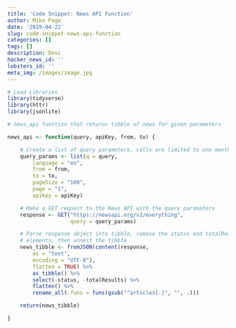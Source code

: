 ```yaml
---
title: 'Code Snippet: News API Function'
author: Mike Page
date: '2019-04-22'
slug: code-snippet-news-api-function
categories: []
tags: []
description: Desc
hacker_news_id: ''
lobsters_id: ''
meta_img: /images/image.jpg
---
```


```r
# Load Libraries
library(tidyverse)
library(httr)
library(jsonlite)

# news_api function that returns tibble of news for given parameters

news_api <- function(query, apiKey, from, to) {

    # Create a list of query parameters, calls are limited to one month
    query_params <- list(q = query,
        language = "en",
        from = from,
        to = to,
        pageSize = "100",
        page = "1",
        apiKey = apiKey)

    # Make a GET request to the News API with the query paramaters
    response <- GET("https://newsapi.org/v2/everything",
                    query = query_params)

    # Parse response object into tibble, remove the status and totalResults
    # elements, then unnest the tibble
    news_tibble <- fromJSON(content(response,
        as = "text",
        encoding = "UTF-8"),
        flatten = TRUE) %>%
        as_tibble() %>%
        select(-status, -totalResults) %>%
        flatten() %>%
        rename_all(.funs = funs(gsub("^articles[.]", "", .)))

    return(news_tibble)

}
```

